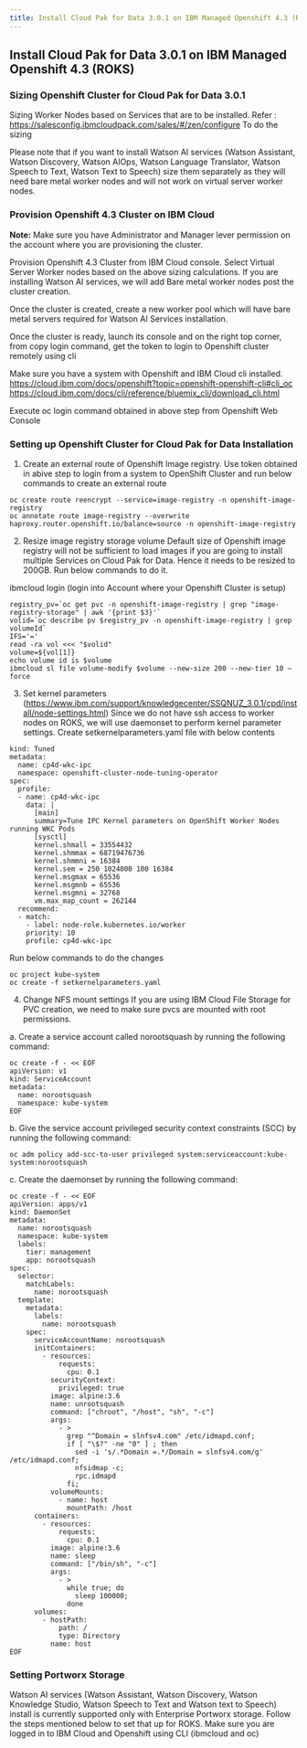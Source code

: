 ```yaml
---
title: Install Cloud Pak for Data 3.0.1 on IBM Managed Openshift 4.3 (ROKS)
---
```



<PageDescription>

</PageDescription>

## Install Cloud Pak for Data 3.0.1 on IBM Managed Openshift 4.3 (ROKS)

### Sizing Openshift Cluster for Cloud Pak for Data 3.0.1

Sizing Worker Nodes based on Services that are to be installed. Refer : https://salesconfig.ibmcloudpack.com/sales/#/zen/configure
To do the sizing

Please note that if you want to install Watson AI services (Watson Assistant, Watson Discovery, Watson AIOps, Watson Language Translator, Watson Speech to Text, Watson Text to Speech) size them separately as they will need bare metal worker nodes and will not work on virtual server worker nodes.

### Provision Openshift 4.3 Cluster on IBM Cloud

**Note:** Make sure you have Administrator and Manager lever permission on the account where you are provisioning the cluster.

Provision Openshift 4.3 Cluster from IBM Cloud console. Select Virtual Server Worker nodes based on the above sizing calculations. If you are installing Watson AI services, we will add Bare metal worker nodes post the cluster creation.

Once the cluster is created, create a new worker pool which will have bare metal servers required for Watson AI Services installation.



Once the cluster is ready, launch its console and on the right top corner, from copy login command, get the token to login to Openshift cluster remotely using cli
 

Make sure you have a system with Openshift and IBM Cloud cli installed.
https://cloud.ibm.com/docs/openshift?topic=openshift-openshift-cli#cli_oc
https://cloud.ibm.com/docs/cli/reference/bluemix_cli/download_cli.html

Execute oc login command obtained in above step from Openshift Web Console

### Setting up Openshift Cluster for Cloud Pak for Data Installation

1.	Create an external route of Openshift Image registry.
Use token obtained in abive step to login from a system to OpenShift Cluster and run below commands to create an external route

```
oc create route reencrypt --service=image-registry -n openshift-image-registry
oc annotate route image-registry --overwrite haproxy.router.openshift.io/balance=source -n openshift-image-registry
```

2.	Resize image registry storage volume
Default size of Openshift image registry will not be sufficient to load images if you are going to install multiple Services on Cloud Pak for Data. Hence it needs to be resized to 200GB. Run below commands to do it.

ibmcloud login (login into Account where your Openshift Cluster is setup)
```
registry_pv=`oc get pvc -n openshift-image-registry | grep "image-registry-storage" | awk '{print $3}'`
volid=`oc describe pv $registry_pv -n openshift-image-registry | grep volumeId`
IFS='='
read -ra vol <<< "$volid"
volume=${vol[1]}
echo volume id is $volume
ibmcloud sl file volume-modify $volume --new-size 200 --new-tier 10 –force
```

3.	Set kernel parameters (https://www.ibm.com/support/knowledgecenter/SSQNUZ_3.0.1/cpd/install/node-settings.html)
Since we do not have ssh access to worker nodes on ROKS, we will use daemonset to perform kernel parameter settings. Create setkernelparameters.yaml file with below contents

```apiVersion: tuned.openshift.io/v1
kind: Tuned
metadata:
  name: cp4d-wkc-ipc
  namespace: openshift-cluster-node-tuning-operator
spec:
  profile:
  - name: cp4d-wkc-ipc
    data: |
      [main]
      summary=Tune IPC Kernel parameters on OpenShift Worker Nodes running WKC Pods
      [sysctl]
      kernel.shmall = 33554432
      kernel.shmmax = 68719476736
      kernel.shmmni = 16384
      kernel.sem = 250 1024000 100 16384
      kernel.msgmax = 65536
      kernel.msgmnb = 65536
      kernel.msgmni = 32768
      vm.max_map_count = 262144
  recommend:
  - match:
    - label: node-role.kubernetes.io/worker
    priority: 10
    profile: cp4d-wkc-ipc
```

Run below commands to do the changes

```
oc project kube-system
oc create -f setkernelparameters.yaml
```

4.	Change NFS mount settings
If you are using IBM Cloud File Storage for PVC creation, we need to make sure pvcs are mounted with root permissions. 

a.	Create a service account called norootsquash by running the following command:

```
oc create -f - << EOF
apiVersion: v1
kind: ServiceAccount
metadata:
  name: norootsquash
  namespace: kube-system
EOF
```

b.	Give the service account privileged security context constraints (SCC) by running the following command:

``` 
oc adm policy add-scc-to-user privileged system:serviceaccount:kube-system:norootsquash
```

c.	Create the daemonset by running the following command:

```
oc create -f - << EOF
apiVersion: apps/v1
kind: DaemonSet
metadata:
  name: norootsquash
  namespace: kube-system
  labels:
    tier: management
    app: norootsquash
spec:
  selector:
    matchLabels:
      name: norootsquash
  template:
    metadata:
      labels:
        name: norootsquash
    spec:
      serviceAccountName: norootsquash
      initContainers:
        - resources:
            requests:
              cpu: 0.1
          securityContext:
            privileged: true
          image: alpine:3.6
          name: unrootsquash
          command: ["chroot", "/host", "sh", "-c"]
          args:
            - >
              grep "^Domain = slnfsv4.com" /etc/idmapd.conf;
              if [ "\$?" -ne "0" ] ; then
                sed -i 's/.*Domain =.*/Domain = slnfsv4.com/g' /etc/idmapd.conf;
                nfsidmap -c;
                rpc.idmapd
              fi;
          volumeMounts:
            - name: host
              mountPath: /host
      containers:
        - resources:
            requests:
              cpu: 0.1
          image: alpine:3.6
          name: sleep
          command: ["/bin/sh", "-c"]
          args:
            - >
              while true; do
                sleep 100000;
              done
      volumes:
        - hostPath:
            path: /
            type: Directory
          name: host
EOF
```

### Setting Portworx Storage

Watson AI services (Watson Assistant, Watson Discovery, Watson Knowledge Studio, Watson Speech to Text and Watson text to Speech) install is currently supported only with Enterprise Portworx storage. Follow the steps mentioned below to set that up for ROKS. Make sure you are logged in to IBM Cloud and Openshift using CLI (ibmcloud and oc)

 


